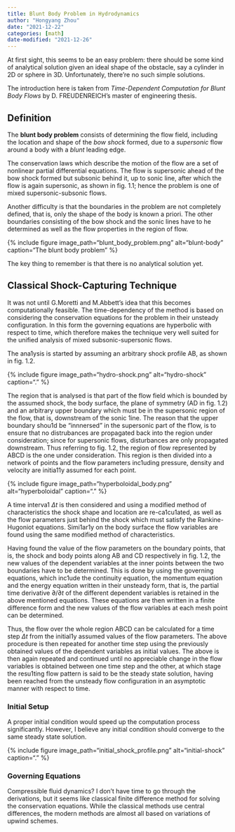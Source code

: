 ```yaml
---
title: Blunt Body Problem in Hydrodynamics
author: "Hongyang Zhou"
date: "2021-12-22"
categories: [math]
date-modified: "2021-12-26"
---
```


At first sight, this seems to be an easy problem: there should be some kind of analytical solution given an ideal shape of the obstacle, say a cylinder in 2D or sphere in 3D. Unfortunately, there're no such simple solutions.

The introduction here is taken from *Time-Dependent Computation for Blunt Body Flows* by D. FREUDENREICH's master of engineering thesis.

## Definition

The **blunt body problem** consists of determining the flow field, including the location and shape of the *bow shock* formed, due to a *supersonic* flow around a body with a *blunt* leading edge.

The conservation laws which describe the motion of the flow are a set of nonlinear partial differential equations. The flow is supersonic ahead of the bow shock formed but subsonic behind it, up to sonic line, after which the flow is again supersonic, as shown in fig. 1.1; hence the problem is one of mixed supersonic-subsonic flows.

Another difficulty is that the boundaries in the problem are not completely defined, that is, only the shape of the body is known a priori. The other boundaries consisting of the bow shock and the sonic lines have to he determined as weIl as the flow properties in the region of flow.

{% include figure image_path="blunt_body_problem.png" alt="blunt-body" caption="The blunt body problem" %}

The key thing to remember is that there is no analytical solution yet.

## Classical Shock-Capturing Technique

It was not until G.Moretti and M.Abbett's idea that this becomes computationally feasible. The time-dependency of the method is based on considering the conservation equations for the problem in their unsteady configuration. In this form the governing equations are hyperbolic with respect to time, which therefore makes the technique very well suited for the unified analysis of mixed subsonic-supersonic flows.

The ana1ysis is started by assuming an arbitrary shock profile AB, as shown in fig. 1.2.

{% include figure image_path="hydro-shock.png" alt="hydro-shock" caption="." %}

The region that is analysed is that part of the flow field which is bounded by the assumed shock, the body surface, the plane of symmetry (AD in fig. 1.2) and an arbitrary upper boundary which must be in the supersonic region of the flow, that is, downstream of the sonic 1ine. The reason that the upper boundary shou1d be "innnersed" in the supersonic part of the f1ow, is to ensure that no distrubances are propagated back into the region under consideration; since for supersonic flows, disturbances are only propagated downstream. Thus referring to fig. 1.2, the region of flow represented by ABCD is the one under consideration.
This region is then divided into a network of points and the flow parameters inc1uding pressure, density and velocity are initia11y assumed for each point.

{% include figure image_path="hyperboloidal_body.png" alt="hyperboloidal" caption="." %}

A time interva1 $\Delta t$ is then considered and using a modified method of characteristics the shock shape and location are re-ca1cu1ated, as well as the flow parameters just behind the shock which must satisfy the Rankine-Hugoniot equations.
Simi1ar1y on the body surface the flow variables are found using the same modified method of characteristics.

Having found the value of the flow parameters on the boundary points, that is, the shock and body points along AB and CD respectively in fig. 1.2, the new values of the dependent variables at the inner points between the two boundaries have to be determined. This is done by using the governing equations, which inc1ude the continuity equation, the momentum equation and the energy equation written in their unsteady form, that is, the partial time derivative $\partial/\partial t$ of the different dependent variables is retained in the above mentioned equations. These equations are then written in a finite difference form and the new values of the flow variables at each mesh point can be determined.

Thus, the flow over the whole region ABCD can be calculated for a time step $\Delta t$ from the initial1y assumed values of the flow parameters. The above procedure is then repeated for another time step using the previously obtained values of the dependent variables as initial values. The above is then again repeated and continued until no appreciable change in the flow variables is obtained between one time step and the other, at which stage the resu1ting flow pattern is said to be the steady state solution, having been reached from the unsteady flow configuration in an asymptotic manner with respect to time.

### Initial Setup

A proper initial condition would speed up the computation process significantly. However, I believe any initial condition should converge to the same steady state solution.

{% include figure image_path="initial_shock_profile.png" alt="initial-shock" caption="." %}

### Governing Equations

Compressible fluid dynamics? I don't have time to go through the derivations, but it seems like classical finite difference method for solving the conservation equations. While the classical methods use central differences, the modern methods are almost all based on variations of upwind schemes.
